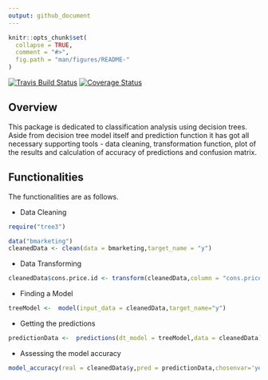 ```yaml
---
output: github_document
---
```


<!-- README.md is generated from README.Rmd. Please edit that file -->

```r
knitr::opts_chunk$set(
  collapse = TRUE,
  comment = "#>",
  fig.path = "man/figures/README-"
)
```

[![Travis Build Status](https://travis-ci.org/Quantargo/bmarketing.svg?branch=master)](https://travis-ci.org/Quantargo/bmarketing)
[![Coverage Status](https://img.shields.io/codecov/c/github/Quantargo/bmarketing/master.svg)](https://codecov.io/github/Quantargo/bmarketing?branch=master)

## Overview

This package is dedicated to classification analysis using decision trees. Aside from decision tree model itself and prediction function it has got all necessary supporting tools - data cleaning, transformation function, plot of the results and calculation of accuracy of predictions and confusion matrix.

## Functionalities

The functionalities are as follows.

* Data Cleaning

```r
require("tree3")

data("bmarketing")
cleanedData <- clean(data = bmarketing,target_name = "y")
```

* Data Transforming
```r
cleanedData$cons.price.id <- transform(cleanedData,column = "cons.price.idx")
```

* Finding a Model
```r
treeModel <-  model(input_data = cleanedData,target_name="y")
```


* Getting the predictions
```r
predictionData <-  predictions(dt_model = treeModel,data = cleanedData)
```

* Assessing the model accuracy
```r
model_accuracy(real = cleanedData$y,pred = predictionData,chosenvar='yes')
```
